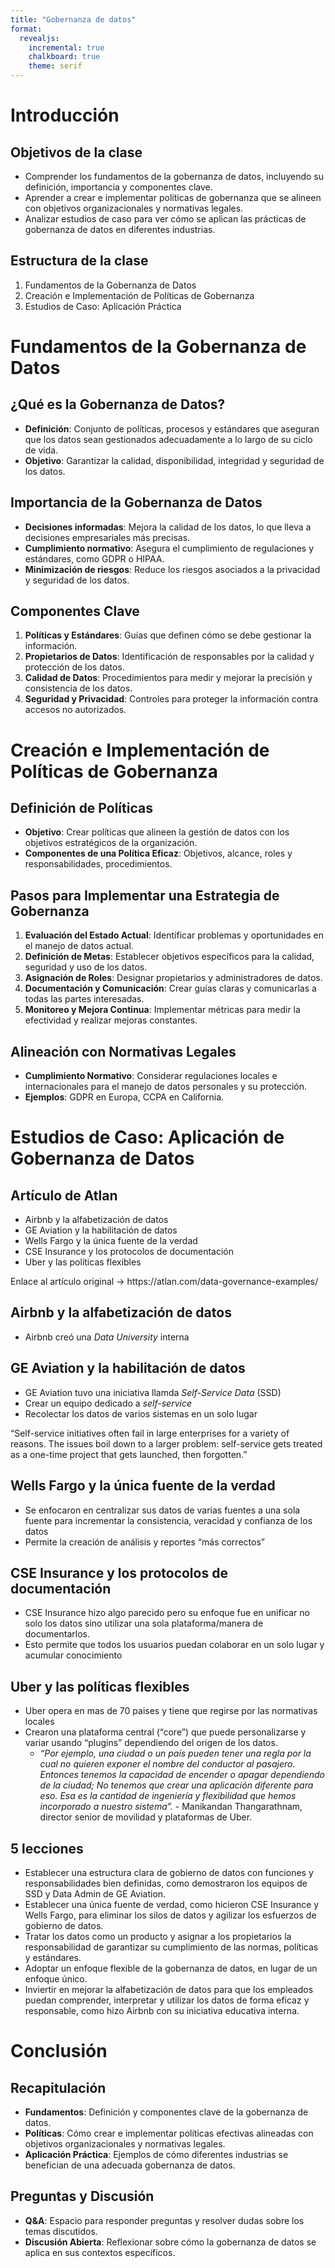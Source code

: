 ```yaml
---
title: "Gobernanza de datos"
format:
  revealjs:
    incremental: true
    chalkboard: true
    theme: serif
---
```


# Introducción

## Objetivos de la clase
- Comprender los fundamentos de la gobernanza de datos, incluyendo su definición, importancia y componentes clave.
- Aprender a crear e implementar políticas de gobernanza que se alineen con objetivos organizacionales y normativas legales.
- Analizar estudios de caso para ver cómo se aplican las prácticas de gobernanza de datos en diferentes industrias.

## Estructura de la clase
1. Fundamentos de la Gobernanza de Datos
2. Creación e Implementación de Políticas de Gobernanza
3. Estudios de Caso: Aplicación Práctica

# Fundamentos de la Gobernanza de Datos

## ¿Qué es la Gobernanza de Datos?
- **Definición**: Conjunto de políticas, procesos y estándares que aseguran que los datos sean gestionados adecuadamente a lo largo de su ciclo de vida.
- **Objetivo**: Garantizar la calidad, disponibilidad, integridad y seguridad de los datos.

## Importancia de la Gobernanza de Datos
- **Decisiones informadas**: Mejora la calidad de los datos, lo que lleva a decisiones empresariales más precisas.
- **Cumplimiento normativo**: Asegura el cumplimiento de regulaciones y estándares, como GDPR o HIPAA.
- **Minimización de riesgos**: Reduce los riesgos asociados a la privacidad y seguridad de los datos.

## Componentes Clave
1. **Políticas y Estándares**: Guías que definen cómo se debe gestionar la información.
2. **Propietarios de Datos**: Identificación de responsables por la calidad y protección de los datos.
3. **Calidad de Datos**: Procedimientos para medir y mejorar la precisión y consistencia de los datos.
4. **Seguridad y Privacidad**: Controles para proteger la información contra accesos no autorizados.

# Creación e Implementación de Políticas de Gobernanza

## Definición de Políticas
- **Objetivo**: Crear políticas que alineen la gestión de datos con los objetivos estratégicos de la organización.
- **Componentes de una Política Eficaz**: Objetivos, alcance, roles y responsabilidades, procedimientos.

## Pasos para Implementar una Estrategia de Gobernanza {.smaller}
1. **Evaluación del Estado Actual**: Identificar problemas y oportunidades en el manejo de datos actual.
2. **Definición de Metas**: Establecer objetivos específicos para la calidad, seguridad y uso de los datos.
3. **Asignación de Roles**: Designar propietarios y administradores de datos.
4. **Documentación y Comunicación**: Crear guías claras y comunicarlas a todas las partes interesadas.
5. **Monitoreo y Mejora Continua**: Implementar métricas para medir la efectividad y realizar mejoras constantes.

## Alineación con Normativas Legales
- **Cumplimiento Normativo**: Considerar regulaciones locales e internacionales para el manejo de datos personales y su protección.
- **Ejemplos**: GDPR en Europa, CCPA en California.

# Estudios de Caso: Aplicación de Gobernanza de Datos

## Artículo de Atlan
- Airbnb y la alfabetización de datos
- GE Aviation y la habilitación de datos 
- Wells Fargo y la única fuente de la verdad
- CSE Insurance y los protocolos de documentación 
- Uber y las políticas flexibles 

::: {.aside}
Enlace al artículo original -> https://atlan.com/data-governance-examples/
:::

## Airbnb y la alfabetización de datos
* Airbnb creó una _Data University_ interna

## GE Aviation y la habilitación de datos 
* GE Aviation tuvo una iniciativa llamda _Self-Service Data_ (SSD)
* Crear un equipo dedicado a _self-service_ 
* Recolectar los datos de varios sistemas en un solo lugar

::: {.notes}
“Self-service initiatives often fail in large enterprises for a variety of reasons. The issues boil down to a larger problem: self-service gets treated as a one-time project that gets launched, then forgotten.”
:::

## Wells Fargo y la única fuente de la verdad
* Se enfocaron en centralizar sus datos de varias fuentes a una sola fuente para incrementar la consistencia, veracidad y confianza de los datos
* Permite la creación de análisis y reportes "más correctos"

## CSE Insurance y los protocolos de documentación 
* CSE Insurance hizo algo parecido pero su enfoque fue en unificar no solo los datos sino utilizar una sola plataforma/manera de documentarlos. 
* Esto permite que todos los usuarios puedan colaborar en un solo lugar y acumular conocimiento


## Uber y las políticas flexibles {.smaller}
* Uber opera en mas de 70 paises y tiene que regirse por las normativas locales
* Crearon una plataforma central ("core") que puede personalizarse y variar usando "plugins" dependiendo del origen de los datos. 
  - _“Por ejemplo, una ciudad o un país pueden tener una regla por la cual no quieren exponer el nombre del conductor al pasajero. Entonces tenemos la capacidad de encender o apagar dependiendo de la ciudad; No tenemos que crear una aplicación diferente para eso. Esa es la cantidad de ingeniería y flexibilidad que hemos incorporado a nuestro sistema”._ - Manikandan Thangarathnam, director senior de movilidad y plataformas de Uber.


## 5 lecciones {.smaller}
* Establecer una estructura clara de gobierno de datos con funciones y responsabilidades bien definidas, como demostraron los equipos de SSD y Data Admin de GE Aviation. 
* Establecer una única fuente de verdad, como hicieron CSE Insurance y Wells Fargo, para eliminar los silos de datos y agilizar los esfuerzos de gobierno de datos. 
* Tratar los datos como un producto y asignar a los propietarios la responsabilidad de garantizar su cumplimiento de las normas, políticas y estándares. 
* Adoptar un enfoque flexible de la gobernanza de datos, en lugar de un enfoque único. 
* Inviertir en mejorar la alfabetización de datos para que los empleados puedan comprender, interpretar y utilizar los datos de forma eficaz y responsable, como hizo Airbnb con su iniciativa educativa interna.


# Conclusión

## Recapitulación
- **Fundamentos**: Definición y componentes clave de la gobernanza de datos.
- **Políticas**: Cómo crear e implementar políticas efectivas alineadas con objetivos organizacionales y normativas legales.
- **Aplicación Práctica**: Ejemplos de cómo diferentes industrias se benefician de una adecuada gobernanza de datos.

## Preguntas y Discusión
- **Q&A**: Espacio para responder preguntas y resolver dudas sobre los temas discutidos.
- **Discusión Abierta**: Reflexionar sobre cómo la gobernanza de datos se aplica en sus contextos específicos.
